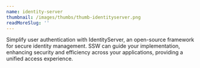 ```yaml
---
name: identity-server
thumbnail: /images/thumbs/thumb-identityserver.png
readMoreSlug: ''
---
```


Simplify user authentication with IdentityServer, an open-source framework for secure identity management. SSW can guide your implementation, enhancing security and efficiency across your applications, providing a unified access experience.
